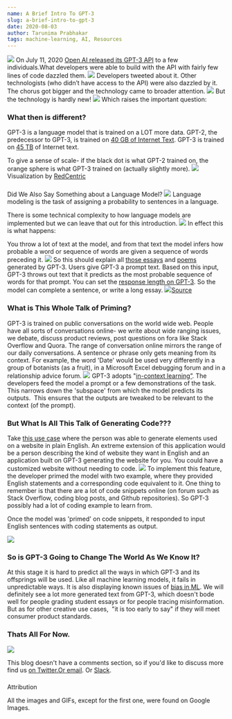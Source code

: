 ```yaml
---
name: A Brief Intro To GPT-3
slug: a-brief-intro-to-gpt-3
date: 2020-08-03
author: Tarunima Prabhakar
tags: machine-learning, AI, Resources
---
```


![](../images/Screen-Shot-2020-08-02-at-4.37.37-PM-3.png)
On July 11, 2020 [Open AI released its GPT-3 API](https://openai.com/blog/openai-api/) to a few individuals.What developers were able to build with the API with fairly few lines of code dazzled them.
![](../images/dazzled-2.jpg)
Developers tweeted about it. Other technologists (who didn’t have access to the API) were also dazzled by it. The chorus got bigger and the technology came to broader attention.
![](../images/shockedCrowdMemes.gif)
But the technology is hardly new!
![](../images/elrond-gif.gif)
Which raises the important question:

### What then is different?

GPT-3 is a language model that is trained on a LOT more data. 
GPT-2, the predecessor to GPT-3, is trained on [40 GB of Internet Text](https://openai.com/blog/better-language-models/). GPT-3 is trained on [45 TB](https://arxiv.org/abs/2005.14165) of Internet text. 

To give a sense of scale- if the black dot is what GPT-2 trained on, the orange sphere is what GPT-3 trained on (actually slightly more).
![](../images/Screen-Shot-2020-08-02-at-9.50.51-PM-1.png)Visualization by [RedCentric](https://www.redcentricplc.com/resources/byte-size-infographic/)
### 
Did We Also Say Something about a Language Model?
![](../images/confused_2.png)
Language modeling is the task of assigning a probability to sentences in a language.

There is some technical complexity to how language models are implemented but we can leave that out for this introduction.
![](../images/what-if-i-told-you-its-just-a-black-box-2.jpg)
 In effect this is what happens:

You throw a lot of text at the model, and from that text the model infers how probable a word or sequence of words are given a sequence of words preceding it. 
![](https://lh6.googleusercontent.com/5Lxw6i74ee6i1NO9u1FXO2g8tGJFJKSP4xYOh-Yer64gLGTAy8r3W2PoDCGiAyA5YqKY5A8GWL85TlbC6MbWlxp66l195N6ugeki7IidYA33kOR09FKxdH-ztBxNwx1EXQpTnLQQ)
So this should explain all [those essays](https://maraoz.com/2020/07/18/openai-gpt3/) and [poems ](https://www.gwern.net/GPT-3#poetry)generated by GPT-3. Users give GPT-3 a prompt text. Based on this input, GPT-3 throws out text that it predicts as the most probable sequence of words for that prompt. You can set the [response length on GPT-3](https://towardsdatascience.com/gpt-3-creative-potential-of-nlp-d5ccae16c1ab). So the model can complete a sentence, or write a long essay. 
![](../images/GPT-3-essay.png)[Source](https://www.google.com/url?sa=i&amp;url=https%3A%2F%2Fwww.reddit.com%2Fr%2Fmachinelearningmemes%2Fcomments%2Fh8oud6%2Fgpt_to_write_my_essays%2F&amp;psig=AOvVaw3NGniwH1dC6Gd1coEnPb-h&amp;ust=1596529736959000&amp;source=images&amp;cd=vfe&amp;ved=0CAIQjRxqFwoTCPjD9PHO_uoCFQAAAAAdAAAAABAD)
### What is This Whole Talk of Priming?

GPT-3 is trained on public conversations on the world wide web. People have all sorts of conversations online- we write about wide ranging issues, we debate, discuss product reviews, post questions on fora like Stack Overflow and Quora. The range of conversation online mirrors the range of our daily conversations. A sentence or phrase only gets meaning from its context. For example, the word 'Date' would be used very differently in a group of botanists (as a fruit), in a Microsoft Excel debugging forum and in a relationship advice forum. 
![](../images/contextMatters.jpg)
GPT-3 adopts "[in-context learning”](https://www.kdnuggets.com/2020/06/gpt-3-deep-learning-nlp.html). The developers feed the model a prompt or a few demonstrations of the task. This narrows down the 'subspace' from which the model predicts its outputs.  This ensures that the outputs are tweaked to be relevant to the context (of the prompt). 

### But What Is All This Talk of Generating Code???

Take [this use case](https://twitter.com/sharifshameem/status/1282676454690451457?ref_src=twsrc%5Etfw%7Ctwcamp%5Etweetembed%7Ctwterm%5E1282676454690451457%7Ctwgr%5E&amp;ref_url=https%3A%2F%2Fanalyticsindiamag.com%2Fopen-ai-gpt-3-code-generator-app-building%2F) where the person was able to generate elements used on a website in plain English. An extreme extension of this application would be a person describing the kind of website they want in English and an application built on GPT-3 generating the website for you. You could have a customized website without needing to code. 
![](../images/your-wish-is-my-command-1.jpg)
To implement this feature, the developer primed the model with two example, where they provided English statements and a corresponding code equivalent to it. One thing to remember is that there are a lot of code snippets online (on forum such as Stack Overflow, coding blog posts, and Github repositories). So GPT-3 possibly had a lot of coding example to learn from. 

Once the model was 'primed' on code snippets, it responded to input English sentences with coding statements as output.

![](../images/adventure-time-mind-blown-GIF-downsized_large.gif)
### So is GPT-3 Going to Change The World As We Know It?

At this stage it is hard to predict all the ways in which GPT-3 and its offsprings will be used. Like all machine learning models, it fails in unpredictable ways. It is also displaying known issues of [bias in ML](https://twitter.com/an_open_mind/status/1284487376312709120). We will definitely see a lot more generated text from GPT-3, which doesn't bode well for people grading student essays or for people tracing misinformation. But as for other creative use cases,  "it is too early to say" if they will meet consumer product standards. 

### Thats All For Now. 
![](../images/image.png)

This blog doesn't have a comments section, so if you'd like to discuss more find us [on Twitter.](https://twitter.com/tattlemade)[Or email](mailto:admin@tattle.co.in). Or [Slack](https://admin417477.typeform.com/to/nVuNyG). 

### 
Attribution

All the images and GIFs, except for the first one, were found on Google Images. 
